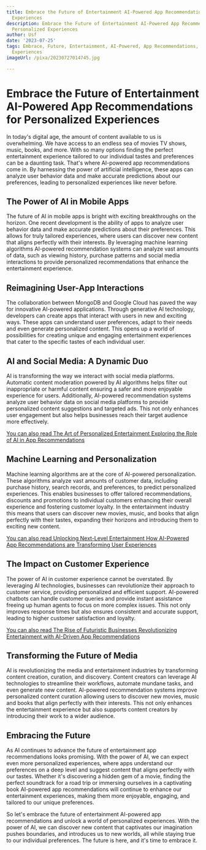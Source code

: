 ```yaml
---
title: Embrace the Future of Entertainment AI-Powered App Recommendations for Personalized
  Experiences
description: Embrace the Future of Entertainment AI-Powered App Recommendations for
  Personalized Experiences
author: Usf
date: '2023-07-25'
tags: Embrace, Future, Entertainment, AI-Powered, App Recommendations, Personalized
  Experiences
imageUrl: /pixa/20230727014745.jpg

---
```

# Embrace the Future of Entertainment  AI-Powered App Recommendations for Personalized Experiences

In today's digital age, the amount  of content available to us is overwhelming. We have access to  an endless sea of movies TV shows, music, books, and  more. With so many  options finding the  perfect entertainment experience tailored to our individual tastes  and preferences can be a daunting task.  That's where AI-powered app recommendations come in. By harnessing the power of artificial intelligence, these apps can analyze user  behavior data and make accurate predictions about our preferences, leading to personalized experiences like never before.

## The Power of AI in Mobile Apps

The future of AI in mobile apps is bright with  exciting breakthroughs on the horizon. One  recent development is  the ability of apps to analyze user behavior data and make accurate predictions about their preferences. This allows for truly tailored experiences, where users can discover new content that aligns perfectly with their  interests. By leveraging machine learning algorithms AI-powered recommendation  systems can analyze vast amounts of  data, such  as viewing history, purchase patterns and social media interactions to  provide personalized recommendations that enhance the entertainment experience.

## Reimagining User-App Interactions

The collaboration between MongoDB  and Google Cloud has paved the way for innovative AI-powered applications. Through generative  AI technology, developers can  create apps that interact with users  in new and exciting ways. These apps can understand user  preferences, adapt to their needs and  even generate personalized content. This opens up a world  of  possibilities for creating unique and  engaging entertainment experiences that cater to the specific tastes of each individual user.

## AI and Social Media: A Dynamic Duo

AI is transforming the way we interact with social media platforms. Automatic content moderation powered by AI algorithms helps filter out  inappropriate or harmful content ensuring a safer and more  enjoyable  experience for users. Additionally, AI-powered recommendation systems analyze user behavior data on social media platforms to provide personalized content suggestions and targeted  ads. This not only enhances user engagement  but also helps businesses  reach their target audience more effectively.

[You can also read  The Art  of Personalized Entertainment Exploring  the Role  of AI in App Recommendations](The%20Art%20of%20Personalized%20Entertainment%20Exploring%20the%20Role%20of%20AI%20in%20App%20Recommendations)


## Machine Learning and Personalization

Machine learning algorithms are at the core of AI-powered personalization. These algorithms analyze vast amounts  of customer data, including purchase history, search records, and preferences,  to  predict personalized  experiences. This enables businesses to offer tailored recommendations, discounts  and promotions to individual customers enhancing their overall experience  and fostering customer loyalty. In the entertainment industry this means that users can  discover new movies, music, and books that align perfectly with their tastes,  expanding their  horizons and introducing them to exciting new content.

[You can also read Unlocking Next-Level Entertainment How AI-Powered App Recommendations are Transforming User Experiences](Unlocking%20Next-Level%20Entertainment%20How%20AI-Powered%20App%20Recommendations%20are%20Transforming%20User%20Experiences)


## The Impact on  Customer Experience

The power of  AI in customer experience cannot  be overstated. By leveraging AI technologies, businesses can revolutionize their approach to customer service, providing personalized and efficient support.  AI-powered chatbots can handle customer queries and provide instant assistance freeing up human agents to focus on more complex issues. This not  only improves response times but also ensures consistent and accurate support,  leading to higher customer satisfaction and loyalty.

[You can also read The Rise of Futuristic Businesses Revolutionizing Entertainment with AI-Driven App  Recommendations](The%20Rise%20of%20Futuristic%20Businesses%20Revolutionizing%20Entertainment%20with%20AI-Driven%20App%20Recommendations)


## Transforming the Future of Media

AI  is revolutionizing the media and entertainment industries by transforming content creation, curation, and discovery. Content creators can  leverage AI technologies to streamline  their workflows, automate  mundane  tasks, and even generate new content. AI-powered recommendation systems improve personalized content curation allowing users  to discover new movies,  music and  books that align perfectly with  their interests. This not only enhances the entertainment  experience but also supports content creators by introducing their work to a wider audience.

## Embracing the Future

As AI continues to advance  the future of entertainment app recommendations looks promising. With  the  power of AI,  we can expect even more personalized experiences, where  apps understand our preferences on a deep level and suggest content that aligns perfectly with our tastes. Whether it's discovering a hidden gem of a movie, finding the perfect soundtrack for a road trip or immersing ourselves in  a captivating book AI-powered app  recommendations will continue to enhance our entertainment experiences, making  them more enjoyable, engaging, and tailored to our unique preferences.

So  let's embrace the future of entertainment  AI-powered app  recommendations and unlock a world of personalized experiences. With the  power of AI, we can discover new content that captivates our imagination pushes boundaries, and introduces us to new worlds, all  while staying true to our individual preferences. The future is here, and it's time to embrace it.